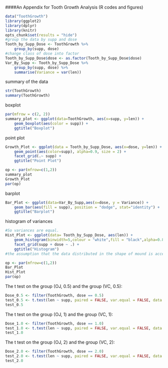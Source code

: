 
####An Appendix for Tooth Growth Analysis (R codes and figures)
``` r

data("ToothGrowth")
library(ggplot2)
library(dplyr)
library(knitr)
opts_chunk$set(results = "hide")
#group the data by supp and dose
Tooth_by_Supp_Dose <- ToothGrowth %>%
    group_by(supp, dose)
#change class of dose into factor
Tooth_by_Supp_Dose$dose <- as.factor(Tooth_by_Supp_Dose$dose)
Var_By_Supp <- Tooth_by_Supp_Dose %>%
    group_by(supp, dose) %>%
    summarise(Variance = var(len))
```
summary of the data
```r
str(ToothGrowth)
summary(ToothGrowth)
```
boxplot
```r
par(mfrow = c(2, 2))
summary_plot <- ggplot(data=ToothGrowth, aes(x=supp, y=len)) + 
    geom_boxplot(aes(color = supp)) +
    ggtitle("Boxplot")
```
point plot
```r
Growth_Plot <- ggplot(data = Tooth_by_Supp_Dose, aes(x=dose, y=len)) +
    geom_point(aes(color=supp), alpha=0.9, size = 2) +
    facet_grid(.~ supp) + 
    ggtitle("Point Plot")
```

```r
op <- par(mfrow=c(1,2)) 
summary_plot
Growth_Plot
par(op) 
``` 
barplot
```r
Bar_Plot <- ggplot(data=Var_By_Supp,aes(x=dose, y = Variance)) +
    geom_bar(aes(fill = supp), position = "dodge", stat="identity") + 
    ggtitle("Barplot")

```
histogram of variances
```r
#So variances are equal.
Hist_Plot <- ggplot(data= Tooth_by_Supp_Dose, aes(len)) + 
    geom_histogram(binwidth=5,colour = "white",fill = "black",alpha=0.8) + 
    facet_grid(supp + dose ~ .) + 
    ggtitle("Histogram")
#the assumption that the data distributed in the shape of mound is acceptable, since each unite of observations is identical and randomly chosen. 
```

```r
op <- par(mfrow=c(1,2)) 
Bar_Plot
Hist_Plot
par(op) 
``` 
The t test on the group (OJ, 0.5) and the group (VC, 0.5):
```r
Dose_0.5 <- filter(ToothGrowth, dose == 0.5)
test_0.5 <- t.test(len ~ supp, paired = FALSE, var.equal = FALSE, data = Dose_0.5)
test_0.5
```
The t test on the group (OJ, 1) and the group (VC, 1):
```r
Dose_1.0 <- filter(ToothGrowth, dose == 1.0)
test_1.0 <- t.test(len ~ supp, paired = FALSE, var.equal = FALSE, data = Dose_1.0)
test_1.0
```
The t test on the group (OJ, 2) and the group (VC, 2):
```r
Dose_2.0 <- filter(ToothGrowth, dose == 2.0)
test_2.0 <- t.test(len ~ supp, paired = FALSE, var.equal = FALSE, data = Dose_2.0)
test_2.0
```
